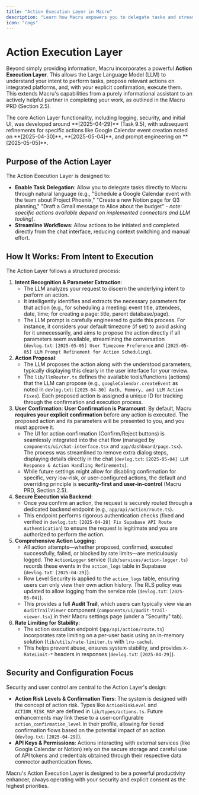 ```yaml
---
title: "Action Execution Layer in Macru"
description: "Learn how Macru empowers you to delegate tasks and streamline workflows by proposing and executing actions on integrated platforms."
icon: "cogs"
---
```


# Action Execution Layer

Beyond simply providing information, Macru incorporates a powerful **Action Execution Layer**. This allows the Large Language Model (LLM) to understand your intent to perform tasks, propose relevant actions on integrated platforms, and, with your explicit confirmation, execute them. This extends Macru's capabilities from a purely informational assistant to an actively helpful partner in completing your work, as outlined in the Macru PRD (Section 2.5).

<Info>
  The core Action Layer functionality, including logging, security, and initial UI, was developed around **[2025-04-29]** (Task 9.5), with subsequent refinements for specific actions like Google Calendar event creation noted on **[2025-04-30]**, **[2025-05-04]**, and prompt engineering on **[2025-05-05]**.
</Info>

## Purpose of the Action Layer

The Action Execution Layer is designed to:

*   **Enable Task Delegation**: Allow you to delegate tasks directly to Macru through natural language (e.g., "Schedule a Google Calendar event with the team about Project Phoenix," "Create a new Notion page for Q3 planning," "Draft a Gmail message to Alice about the budget" - *note: specific actions available depend on implemented connectors and LLM tooling*).
*   **Streamline Workflows**: Allow actions to be initiated and completed directly from the chat interface, reducing context switching and manual effort.

## How It Works: From Intent to Execution

The Action Layer follows a structured process:

1.  **Intent Recognition & Parameter Extraction**:
    *   The LLM analyzes your request to discern the underlying intent to perform an action.
    *   It intelligently identifies and extracts the necessary parameters for that action (e.g., for scheduling a meeting: event title, attendees, date, time; for creating a page: title, parent database/page).
    *   The LLM prompt is carefully engineered to guide this process. For instance, it considers your default timezone (if set) to avoid asking for it unnecessarily, and aims to propose the action directly if all parameters seem available, streamlining the conversation (`devlog.txt`: `[2025-05-05] User Timezone Preference` and `[2025-05-05] LLM Prompt Refinement for Action Scheduling`).
2.  **Action Proposal**:
    *   The LLM proposes the action along with the understood parameters, typically displaying this clearly in the user interface for your review.
    *   The `lib/llmRouter.ts` defines the available tools/functions (actions) that the LLM can propose (e.g., `googleCalendar.createEvent` as noted in `devlog.txt`: `[2025-04-30] Auth, Memory, and LLM Action Fixes`). Each proposed action is assigned a unique ID for tracking through the confirmation and execution process.
3.  **User Confirmation**:
    <Warning icon="shield-exclamation">
      **User Confirmation is Paramount**: By default, Macru **requires your explicit confirmation** before any action is executed. The proposed action and its parameters will be presented to you, and you must approve it.
    </Warning>
    *   The UI for action confirmation (Confirm/Reject buttons) is seamlessly integrated into the chat flow (managed by `components/ui/chat-interface.tsx` and `app/dashboard/page.tsx`). The process was streamlined to remove extra dialog steps, displaying details directly in the chat (`devlog.txt`: `[2025-05-04] LLM Response & Action Handling Refinements`).
    *   While future settings might allow for disabling confirmation for specific, very low-risk, or user-configured actions, the default and overriding principle is **security-first and user-in-control** (Macru PRD, Section 2.5).
4.  **Secure Execution via Backend**:
    *   Once you confirm an action, the request is securely routed through a dedicated backend endpoint (e.g., `app/api/action/route.ts`).
    *   This endpoint performs rigorous authentication checks (fixed and verified in `devlog.txt`: `[2025-04-28] Fix Supabase API Route Authentication`) to ensure the request is legitimate and you are authorized to perform the action.
5.  **Comprehensive Action Logging**:
    *   All action attempts—whether proposed, confirmed, executed successfully, failed, or blocked by rate limits—are meticulously logged. The `ActionLogger` service (`lib/services/action-logger.ts`) records these events in the `action_logs` table in Supabase (`devlog.txt`: `[2025-04-29]`).
    *   Row Level Security is applied to the `action_logs` table, ensuring users can only view their own action history. The RLS policy was updated to allow logging from the service role (`devlog.txt`: `[2025-05-04]`).
    *   This provides a full **Audit Trail**, which users can typically view via an `AuditTrailViewer` component (`components/ui/audit-trail-viewer.tsx`) in their Macru settings page (under a "Security" tab).
6.  **Rate Limiting for Stability**:
    *   The action execution endpoint (`app/api/action/route.ts`) incorporates rate limiting on a per-user basis using an in-memory solution (`lib/utils/rate-limiter.ts` with `lru-cache`).
    *   This helps prevent abuse, ensures system stability, and provides `X-RateLimit-*` headers in responses (`devlog.txt`: `[2025-04-29]`).

## Security and Configuration Focus

Security and user control are central to the Action Layer's design:

*   **Action Risk Levels & Confirmation Tiers**: The system is designed with the concept of action risk. Types like `ActionRiskLevel` and `ACTION_RISK_MAP` are defined in `lib/types/actions.ts`. Future enhancements may link these to a user-configurable `action_confirmation_level` in their profile, allowing for tiered confirmation flows based on the potential impact of an action (`devlog.txt`: `[2025-04-29]`).
*   **API Keys & Permissions**: Actions interacting with external services (like Google Calendar or Notion) rely on the secure storage and careful use of API tokens and credentials obtained through their respective data connector authentication flows.

Macru's Action Execution Layer is designed to be a powerful productivity enhancer, always operating with your security and explicit consent as the highest priorities. 